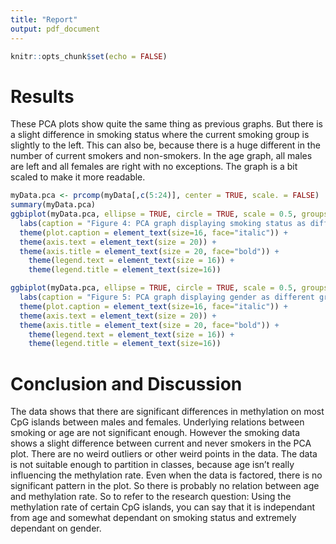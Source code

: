 ```yaml
---
title: "Report"
output: pdf_document
---
```


```r
knitr::opts_chunk$set(echo = FALSE)
```

# Results
These PCA plots show quite the same thing as previous graphs. But there is a slight difference in smoking status where the current smoking group is slightly to the left. This can also be, because there is a huge different in the number of current smokers and non-smokers. In the age graph, all males are left and all females are right with no exceptions. The graph is a bit scaled to make it more readable.

```r
myData.pca <- prcomp(myData[,c(5:24)], center = TRUE, scale. = FALSE)
summary(myData.pca)
ggbiplot(myData.pca, ellipse = TRUE, circle = TRUE, scale = 0.5, groups = myData$Smoking.Status) + 
  labs(caption = "Figure 4: PCA graph displaying smoking status as different groups") +
  theme(plot.caption = element_text(size=16, face="italic")) +
  theme(axis.text = element_text(size = 20)) +
  theme(axis.title = element_text(size = 20, face="bold")) +
    theme(legend.text = element_text(size = 16)) +
    theme(legend.title = element_text(size=16))

ggbiplot(myData.pca, ellipse = TRUE, circle = TRUE, scale = 0.5, groups = myData$Gender) + 
  labs(caption = "Figure 5: PCA graph displaying gender as different groups") +
  theme(plot.caption = element_text(size=16, face="italic")) +
  theme(axis.text = element_text(size = 20)) +
  theme(axis.title = element_text(size = 20, face="bold")) +
    theme(legend.text = element_text(size = 16)) +
    theme(legend.title = element_text(size=16))
```
\newpage

# Conclusion and Discussion
The data shows that there are significant differences in methylation on most CpG islands between males and females. Underlying relations between smoking or age are not significant enough. However the smoking data shows a slight difference between current and never smokers in the PCA plot. There are no weird outliers or other weird points in the data. The data is not suitable enough to partition in classes, because age isn't really influencing the methylation rate. Even when the data is factored, there is no significant pattern in the plot. So there is probably no relation between age and methylation rate. So to refer to the research question: Using the methylation rate of certain CpG islands, you can say that it is independant from age and somewhat dependant on smoking status and extremely dependant on gender.

